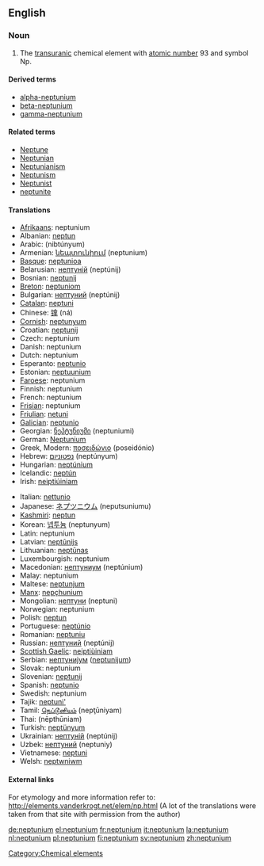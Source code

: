 {{see|Neptunium}}
==English==
{{elements|Np|uranium|U|plutonium|Pu}}
=== Noun ===
{{en-noun-unc}}
{{wikipedia}}

#The [[transuranic]] chemical element with [[atomic number]] 93 and symbol Np.

====Derived terms====
*[[alpha-neptunium]]
*[[beta-neptunium]]
*[[gamma-neptunium]]

====Related terms====
*[[Neptune]]
*[[Neptunian]]
*[[Neptunianism]]
*[[Neptunism]]
*[[Neptunist]]
*[[neptunite]]

==== Translations ====
{{top}}
*[[Afrikaans]]: neptunium
*Albanian: [[neptun]]
*Arabic: {{ARchar|[[نبتونيوم]]}} (nibtúnyum) {{m}}
*Armenian: [[նեպտունիում]] (neptunium)
*[[Basque]]: [[neptunioa]]
*Belarusian: [[нептунiй]] (neptúnij) {{m}}
*Bosnian: [[neptunij]]
*[[Breton]]: [[neptuniom]]
*Bulgarian: [[нептуний]] (neptúnij) {{m}}
*[[Catalan]]: [[neptuni]]
*Chinese: [[镎]] (ná)
*[[Cornish]]: [[neptunyum]]
*Croatian: [[neptunij]]
*Czech: neptunium
*Danish: neptunium
*Dutch: neptunium {{n}}
*Esperanto: [[neptunio]]
*Estonian: [[neptuunium]]
*[[Faroese]]: neptunium
*Finnish: neptunium
*French: neptunium {{m}}
*[[Frisian]]: neptunium
*[[Friulian]]: [[netuni]]
*[[Galician]]: [[neptunio]]
*Georgian: [[ნეპტუნიუმი]] (neptuniumi)
*German: [[Neptunium]] {{n}}
*Greek, Modern: [[ποσειδώνιο]] (poseidónio) {{n}}
*Hebrew: [[נפטוניום]] (neptúnyum)
*Hungarian: [[neptúnium]]
*Icelandic: [[neptún]]
*Irish: [[neiptiúiniam]]
{{mid}}
*Italian: [[nettunio]] {{m}}
*Japanese: [[ネプツニウム]] (neputsuniumu)
*[[Kashmiri]]: [[neptun]]
*Korean: [[넵투늄]] (neptunyum)
*Latin: neptunium
*Latvian: [[neptūnijs]]
*Lithuanian: [[neptūnas]]
*Luxembourgish: neptunium
*Macedonian: [[нептуниум]] (neptúnium) {{m}}
*Malay: neptunium
*Maltese: [[neptunjum]]
*[[Manx]]: [[nepçhunium]]
*Mongolian: [[нептуни]] (neptuni)
*Norwegian: neptunium
*Polish: [[neptun]] {{m}}
*Portuguese: [[neptúnio]] {{m}}
*Romanian: [[neptuniu]] {{n}}
*Russian: [[нептуний]] (neptúnij) {{m}}
*[[Scottish Gaelic]]: [[neiptiùiniam]]
*Serbian: [[нептуниjум]] ([[neptunijum]]) {{m}}
*Slovak: neptunium
*Slovenian: [[neptunij]]
*Spanish: [[neptunio]] {{m}}
*Swedish: neptunium
*Tajik: [[neptuni']]
*Tamil: [[நெப்டூனியம்]] (nepţūniyam)
*Thai: {{THchar|[[เนปทูเนียม]]}} (nēpthūniam)
*Turkish: [[neptünyum]]
*Ukrainian: [[нептунiй]] (neptúnij) {{m}}
*Uzbek: [[нептуний]] (neptuniy)
*Vietnamese: [[neptuni]]
*Welsh: [[neptwniwm]]
{{bottom}}

====External links====
For etymology and more information refer to:
http://elements.vanderkrogt.net/elem/np.html
(A lot of the translations were taken from that site with permission from the author)

[[Category:Chemical elements]]

[[de:neptunium]]
[[el:neptunium]]
[[fr:neptunium]]
[[it:neptunium]]
[[la:neptunium]]
[[nl:neptunium]]
[[pl:neptunium]]
[[fi:neptunium]]
[[sv:neptunium]]
[[zh:neptunium]]